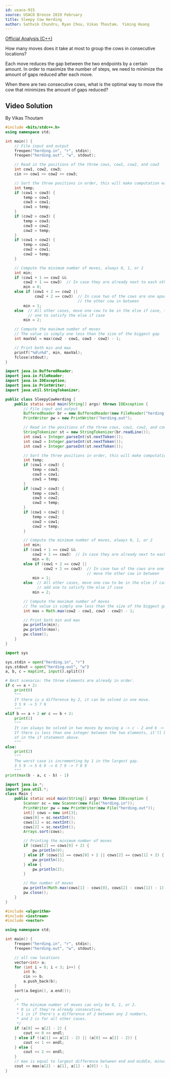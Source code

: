 ```yaml
---
id: usaco-915
source: USACO Bronze 2019 February
title: Sleepy Cow Herding
author: Sathvik Chundru, Ryan Chou, Vikas Thoutam， Yiming Huang
---
```


[Official Analysis (C++)](http://www.usaco.org/current/data/sol_herding_bronze_feb19.html)

<Spoiler title="Hint 1 (Minimum)">

How many moves does it take at most to group the cows in consecutive locations?

</Spoiler>

<Spoiler title="Hint 1 (Maximum)">

Each move reduces the gap between the two endpoints by a certain amount. In order to maximize the number of steps, we need to minimize the amount of gaps reduced after each move.

</Spoiler>

<Spoiler title="Hint 2 (Maximum)">

When there are two consecutive cows, what is the optimal way to move the cow that minimizes the amount of gaps reduced?

</Spoiler>



## Video Solution

By Vikas Thoutam

<Youtube id="f-sdO29bOFQ" />

<Spoiler title="Video Solution Code">
<LanguageSection>
<CPPSection>

```cpp
#include <bits/stdc++.h>
using namespace std;

int main() {
	// File input and output
	freopen("herding.in", "r", stdin);
	freopen("herding.out", "w", stdout);

	// Read in the positions of the three cows, cow1, cow2, and cow3
	int cow1, cow2, cow3;
	cin >> cow1 >> cow2 >> cow3;

	// Sort the three positions in order, this will make computation easier.
	int temp;
	if (cow1 > cow3) {
		temp = cow3;
		cow3 = cow1;
		cow1 = temp;
	}
	if (cow2 > cow3) {
		temp = cow3;
		cow3 = cow2;
		cow2 = temp;
	}
	if (cow1 > cow2) {
		temp = cow2;
		cow2 = cow1;
		cow2 = temp;
	}

	// Compute the minimum number of moves, always 0, 1, or 2
	int min;
	if (cow1 + 1 == cow2 &&
	    cow2 + 1 == cow3)  // In case they are already next to each other
		min = 0;
	else if (cow1 + 2 == cow2 ||
	         cow2 + 2 == cow3)  // In case two of the cows are one apart, move
	                            // the other cow in between
		min = 1;
	else  // All other cases, move one cow to be in the else if case, then add
	      // one to satisfy the else if case
		min = 2;

	// Compute the maximum number of moves
	// The value is simply one less than the size of the biggest gap
	int maxVal = max(cow2 - cow1, cow3 - cow2) - 1;

	// Print both min and max
	printf("%d\n%d", min, maxVal);
	fclose(stdout);
}
```

</CPPSection>
<JavaSection>

```java
import java.io.BufferedReader;
import java.io.FileReader;
import java.io.IOException;
import java.io.PrintWriter;
import java.util.StringTokenizer;

public class SleepyCowHerding {
	public static void main(String[] args) throws IOException {
		// File input and output
		BufferedReader br = new BufferedReader(new FileReader("herding.in"));
		PrintWriter pw = new PrintWriter("herding.out");

		// Read in the positions of the three cows, cow1, cow2, and cow3
		StringTokenizer st = new StringTokenizer(br.readLine());
		int cow1 = Integer.parseInt(st.nextToken());
		int cow2 = Integer.parseInt(st.nextToken());
		int cow3 = Integer.parseInt(st.nextToken());

		// Sort the three positions in order, this will make computation easier.
		int temp;
		if (cow1 > cow3) {
			temp = cow3;
			cow3 = cow1;
			cow1 = temp;
		}
		if (cow2 > cow3) {
			temp = cow3;
			cow3 = cow2;
			cow2 = temp;
		}
		if (cow1 > cow2) {
			temp = cow2;
			cow2 = cow1;
			cow2 = temp;
		}

		// Compute the minimum number of moves, always 0, 1, or 2
		int min;
		if (cow1 + 1 == cow2 &&
		    cow2 + 1 == cow3)  // In case they are already next to each other
			min = 0;
		else if (cow1 + 2 == cow2 ||
		         cow2 + 2 == cow3)  // In case two of the cows are one apart,
		                            // move the other cow in between
			min = 1;
		else  // All other cases, move one cow to be in the else if case, then
		      // add one to satisfy the else if case
			min = 2;

		// Compute the maximum number of moves
		// The value is simply one less than the size of the biggest gap
		int max = Math.max(cow2 - cow1, cow3 - cow2) - 1;

		// Print both min and max
		pw.println(min);
		pw.println(max);
		pw.close();
	}
}
```

</JavaSection>
</LanguageSection>
</Spoiler>

<LanguageSection>

<PySection>

```py
import sys

sys.stdin = open("herding.in", "r")
sys.stdout = open("herding.out", "w")
a, b, c = map(int, input().split())

# Best scenario: the three elements are already in order.
if c == a + 2:
	print(0)
	"""
	If there is a difference by 2, it can be solved in one move.
	3 5 9 -> 5 7 9
	"""
elif b == a + 2 or c == b + 2:
	print(1)
	"""
	It can always be solved in two moves by moving a -> c - 2 and b -> c - 1.
	If there is less than one integer between the two elements, it'll be taken care
	of in the if statement above.
	"""
else:
	print(2)
	"""
	The worst case is incrementing by 1 in the largest gap.
	3 5 9 -> 5 6 9 -> 6 7 9 -> 7 8 9
	"""
print(max(b - a, c - b) - 1)
```

</PySection>
<JavaSection>

```java
import java.io.*;
import java.util.*;
class Main {
	public static void main(String[] args) throws IOException {
		Scanner sc = new Scanner(new File("herding.in"));
		PrintWriter pw = new PrintWriter(new File("herding.out"));
		int[] cows = new int[3];
		cows[0] = sc.nextInt();
		cows[1] = sc.nextInt();
		cows[2] = sc.nextInt();
		Arrays.sort(cows);

		// Printing the minimum number of moves
		if (cows[2] == cows[0] + 2) {
			pw.println(0);
		} else if (cows[1] == cows[0] + 2 || cows[2] == cows[1] + 2) {
			pw.println(1);
		} else {
			pw.println(2);
		}

		// Max number of moves
		pw.println(Math.max(cows[1] - cows[0], cows[2] - cows[1]) - 1);
		pw.close();
	}
}
```

</JavaSection>

<CPPSection>

```cpp
#include <algorithm>
#include <iostream>
#include <vector>

using namespace std;

int main() {
	freopen("herding.in", "r", stdin);
	freopen("herding.out", "w", stdout);

	// all cow locations
	vector<int> a;
	for (int i = 0; i < 3; i++) {
		int b;
		cin >> b;
		a.push_back(b);
	}
	sort(a.begin(), a.end());

	/*
	 * The minimum number of moves can only be 0, 1, or 2.
	 * 0 is if they're already consecutive,
	 * 1 is if there's a difference of 2 between any 2 numbers,
	 * and 2 is for all other cases.
	 */
	if (a[0] == a[2] - 2) {
		cout << 0 << endl;
	} else if ((a[1] == a[2] - 2) || (a[0] == a[1] - 2)) {
		cout << 1 << endl;
	} else {
		cout << 2 << endl;
	}
	// max is equal to largest difference between end and middle, minus one.
	cout << max(a[2] - a[1], a[1] - a[0]) - 1;
}
```

</CPPSection>
</LanguageSection>
